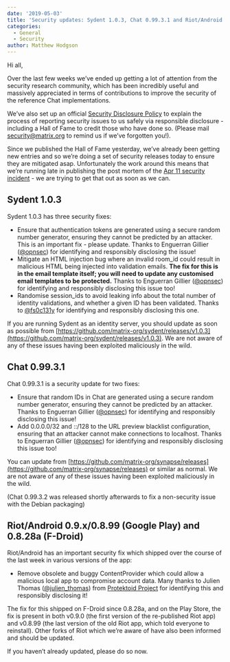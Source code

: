 ```yaml
---
date: '2019-05-03'
title: 'Security updates: Sydent 1.0.3, Chat 0.99.3.1 and Riot/Android 0.9.0 / 0.8.99 / 0.8.28a'
categories:
  - General
  - Security
author: Matthew Hodgson
---
```


Hi all,

Over the last few weeks we’ve ended up getting a lot of attention from the security research community, which has been incredibly useful and massively appreciated in terms of contributions to improve the security of the reference Chat implementations.

We’ve also set up an official [Security Disclosure Policy](https://matrix.org/security-disclosure-policy/) to explain the process of reporting security issues to us safely via responsible disclosure - including a Hall of Fame to credit those who have done so.  (Please mail [security@matrix.org](mailto:security@matrix.org) to remind us if we’ve forgotten you!).

Since we published the Hall of Fame yesterday, we’ve already been getting new entries and so we’re doing a set of security releases today to ensure they are mitigated asap.  Unfortunately the work around this means that we’re running late in publishing the post mortem of the [Apr 11 security incident](https://matrix.org/blog/2019/04/11/security-incident) - we are trying to get that out as soon as we can.

## Sydent 1.0.3

Sydent 1.0.3 has three security fixes:

*   Ensure that authentication tokens are generated using a secure random number generator, ensuring they cannot be predicted by an attacker.  This is an important fix - please update.  Thanks to Enguerran Gillier ([@opnsec](https://twitter.com/@opnsec)) for identifying and responsibly disclosing the issue!
*   Mitigate an HTML injection bug where an invalid room_id could result in malicious HTML being injected into validation emails.  **The fix for this is in the email template itself; you will need to update any customised email templates to be protected.**  Thanks to Enguerran Gillier ([@opnsec](https://twitter.com/@opnsec)) for identifying and responsibly disclosing this issue too!
*   Randomise session_ids to avoid leaking info about the total number of identity validations, and whether a given ID has been validated.  Thanks to [@fs0c131y](https://fs0c131y.com) for identifying and responsibly disclosing this one.

If you are running Sydent as an identity server, you should update as soon as possible from [https://github.com/matrix-org/sydent/releases/v1.0.3](https://github.com/matrix-org/sydent/releases/v1.0.3).  We are not aware of any of these issues having been exploited maliciously in the wild.


## Chat 0.99.3.1

Chat 0.99.3.1 is a security update for two fixes:

*   Ensure that random IDs in Chat are generated using a secure random number generator, ensuring they cannot be predicted by an attacker. Thanks to Enguerran Gillier ([@opnsec](https://twitter.com/@opnsec)) for identifying and responsibly disclosing this issue!
*   Add 0.0.0.0/32 and ::/128 to the URL preview blacklist configuration, ensuring that an attacker cannot make connections to localhost. Thanks to Enguerran Gillier ([@opnsec](https://twitter.com/@opnsec)) for identifying and responsibly disclosing this issue too!

You can update from [https://github.com/matrix-org/synapse/releases](https://github.com/matrix-org/synapse/releases) or similar as normal. We are not aware of any of these issues having been exploited maliciously in the wild.

(Chat 0.99.3.2 was released shortly afterwards to fix a non-security issue with the Debian packaging)

## Riot/Android 0.9.x/0.8.99 (Google Play) and 0.8.28a (F-Droid)

Riot/Android has an important security fix which shipped over the course of the last week in various versions of the app:

*   Remove obsolete and buggy ContentProvider which could allow a malicious local app to compromise account data. Many thanks to Julien Thomas ([@julien_thomas](https://twitter.com/@julien_thomas)) from [Protektoid Project](https://protektoid.com) for identifying this and responsibly disclosing it!

The fix for this shipped on F-Droid since 0.8.28a, and on the Play Store, the fix is present in both v0.9.0 (the first version of the re-published Riot app) and v0.8.99 (the last version of the old Riot app, which told everyone to reinstall).  Other forks of Riot which we’re aware of have also been informed and should be updated.

If you haven’t already updated, please do so now.

